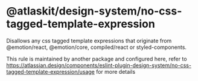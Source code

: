# @atlaskit/design-system/no-css-tagged-template-expression

Disallows any css tagged template expressions that originate from @emotion/react, @emotion/core, compiled/react or styled-components.

This rule is maintained by another package and configured here, refer to https://atlassian.design/components/eslint-plugin-design-system/no-css-tagged-template-expression/usage for more details
